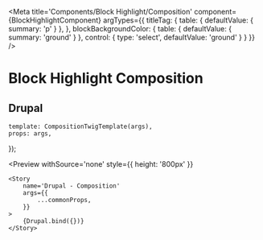 

<Meta 
    title='Components/Block Highlight/Composition'
    component={BlockHighlightComponent}
    argTypes={{
        titleTag: {
            table: { defaultValue: { summary: 'p' } },
        },
        blockBackgroundColor: {
            table: { defaultValue: { summary: 'ground' } },
            control: {
                type: 'select',
                defaultValue: 'ground'
            }
        }
    }}
/>

# Block Highlight Composition


## Drupal

    template: CompositionTwigTemplate(args),
    props: args,
});


<Preview
    withSource='none'
    style={{ height: '800px' }}
>
    <Story 
        name='Drupal - Composition'
        args={{
            ...commonProps,
        }}
    >
        {Drupal.bind({})}
    </Story>
</Preview>